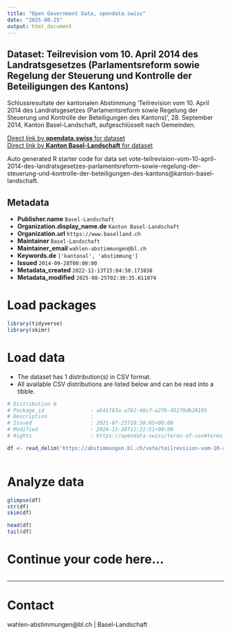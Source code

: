 ```yaml
---
title: "Open Government Data, opendata.swiss"
date: "2025-08-25"
output: html_document
---
```


## Dataset: Teilrevision vom 10. April 2014 des Landratsgesetzes (Parlamentsreform sowie Regelung der Steuerung und Kontrolle der Beteiligungen des Kantons)

Schlussresultate der kantonalen Abstimmung 'Teilrevision vom 10. April 2014 des Landratsgesetzes (Parlamentsreform sowie Regelung der Steuerung und Kontrolle der Beteiligungen des Kantons)', 28. September 2014, Kanton Basel-Landschaft, aufgeschlüsselt nach Gemeinden.

[Direct link by **opendata.swiss** for dataset](https://opendata.swiss/de/dataset/teilrevision-vom-10-april-2014-des-landratsgesetzes-parlamentsreform-sowie-regelung-der-steueru)<br>
[Direct link by **Kanton Basel-Landschaft** for dataset](https://abstimmungen.bl.ch/vote/teilrevision-vom-10-april-2014-des-landratsgesetzes-parlamentsreform-sowie-regelung-der-steuerung-und-kontrolle-der-beteiligungen-des-kantons/data)

Auto generated R starter code for data set vote-teilrevision-vom-10-april-2014-des-landratsgesetzes-parlamentsreform-sowie-regelung-der-steuerung-und-kontrolle-der-beteiligungen-des-kantons@kanton-basel-landschaft.

## Metadata

- **Publisher.name** `Basel-Landschaft`
- **Organization.display_name.de** `Kanton Basel-Landschaft`
- **Organization.url** `https://www.baselland.ch`
- **Maintainer** `Basel-Landschaft`
- **Maintainer_email** `wahlen-abstimmungen@bl.ch`
- **Keywords.de** `['kantonal', 'abstimmung']`
- **Issued** `2014-09-28T00:00:00`
- **Metadata_created** `2022-12-13T15:04:50.173838`
- **Metadata_modified** `2025-08-25T02:30:35.611874`


# Load packages

```r

library(tidyverse)
library(skimr)

```

# Load data

-   The dataset has 1 distribution(s) in CSV format.
-   All available CSV distributions are listed below and can be read into a tibble.

```r

# Distribution 0
# Package_id               : a641f83a-a762-40c7-a2fb-452f9db28195
# Description              : 
# Issued                   : 2021-07-23T18:38:05+00:00
# Modified                 : 2024-11-28T12:21:51+00:00
# Rights                   : https://opendata.swiss/terms-of-use#terms_by

df <- read_delim('https://abstimmungen.bl.ch/vote/teilrevision-vom-10-april-2014-des-landratsgesetzes-parlamentsreform-sowie-regelung-der-steuerung-und-kontrolle-der-beteiligungen-des-kantons/data-csv')



```

# Analyze data

```r

glimpse(df)
str(df)
skim(df)

head(df)
tail(df)

```

# Continue your code here...

```r

```

------------------------------------------------------------------------

# Contact

wahlen-abstimmungen@bl.ch | Basel-Landschaft
